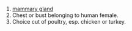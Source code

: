 # [[mammary gland]]
# Chest or bust belonging to human female.
# Choice cut of poultry, esp. chicken or turkey.